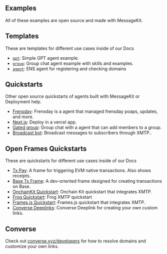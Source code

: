 ## Examples

All of these examples are open source and made with MessageKit.

## Templates

These are templates for different use cases inside of our Docs

- [`gpt`](./templates/gpt): Simple GPT agent example.
- [`group`](./templates/group): Group chat agent example with skills and examples.
- [`agent`](./templates/agent): ENS agent for registering and checking domains

## Quickstarts

Other open source quickstarts of agents built with MessageKit or Deployment help.

- [Frensday](https://github.com/ephemeraHQ/frensday): Frensday is a agent that managed frensday poaps, updates, and more.
- [Next.js](https://github.com/humanagent/message-kit-next-quickstart): Deploy in a vercel app.
- [Gated group](./directory/gated): Group chat with a agent that can add members to a group.
- [Broadcast bot](https://github.com/humanagent/broadcast-bot): Broadcast messages to subscribers through XMTP..

## Open Frames Quickstarts

These are quickstarts for different use cases inside of our Docs

- [Tx Pay](/directory/txpay): A frame for triggering EVM native transactions. Also shows receipts.
- [Base Tx Frame](/directory/basetxframe): A dev-oriented frame designed for creating transactions on Base.
- [OnchainKit Quickstart](https://github.com/ephemeraHQ/open-frames-starter-onchainkit/): Onchain Kit quickstart that integrates XMTP.
- [Frog Quickstart](https://github.com/ephemeraHQ/open-frames-starter-frog): Frog XMTP quickstart
- [Frames.js Quickstart](https://github.com/ephemeraHQ/open-frames-starter-framesjs/): Frames.js quickstart that integrates XMTP.
- [Converse Deeplinks](https://replit.com/@FabrizioGuespe/Converse-Deeplink#index.js): Converse Deeplink for creating your own custom links.

## Converse

Check out [converse.xyz/developers](https://converse.xyz/developers) for how to resolve domains and customize your own links.
